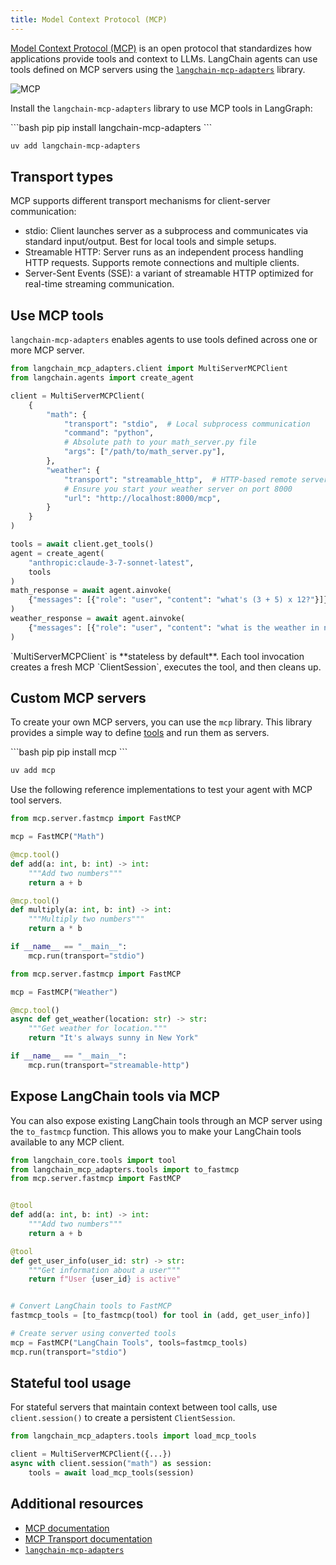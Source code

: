 ```yaml
---
title: Model Context Protocol (MCP)
---
```



<AlphaCallout />

[Model Context Protocol (MCP)](https://modelcontextprotocol.io/introduction) is an open protocol that standardizes how applications provide tools and context to LLMs. LangChain agents can use tools defined on MCP servers using the [`langchain-mcp-adapters`](https://github.com/langchain-ai/langchain-mcp-adapters) library.



![MCP](/oss/images/mcp.png)

Install the `langchain-mcp-adapters` library to use MCP tools in LangGraph:

<CodeGroup>
```bash pip
pip install langchain-mcp-adapters
```

```bash uv
uv add langchain-mcp-adapters
```
</CodeGroup>




## Transport types

MCP supports different transport mechanisms for client-server communication:

- stdio: Client launches server as a subprocess and communicates via standard input/output. Best for local tools and simple setups.
- Streamable HTTP: Server runs as an independent process handling HTTP requests. Supports remote connections and multiple clients.
- Server-Sent Events (SSE): a variant of streamable HTTP optimized for real-time streaming communication.

## Use MCP tools

`langchain-mcp-adapters` enables agents to use tools defined across one or more MCP server.

```python Accessing multiple MCP servers {highlight={1,4,19,22}} icon="server"
from langchain_mcp_adapters.client import MultiServerMCPClient
from langchain.agents import create_agent

client = MultiServerMCPClient(
    {
        "math": {
            "transport": "stdio",  # Local subprocess communication
            "command": "python",
            # Absolute path to your math_server.py file
            "args": ["/path/to/math_server.py"],
        },
        "weather": {
            "transport": "streamable_http",  # HTTP-based remote server
            # Ensure you start your weather server on port 8000
            "url": "http://localhost:8000/mcp",
        }
    }
)

tools = await client.get_tools()
agent = create_agent(
    "anthropic:claude-3-7-sonnet-latest",
    tools
)
math_response = await agent.ainvoke(
    {"messages": [{"role": "user", "content": "what's (3 + 5) x 12?"}]}
)
weather_response = await agent.ainvoke(
    {"messages": [{"role": "user", "content": "what is the weather in nyc?"}]}
)
```





<Note>
    `MultiServerMCPClient` is **stateless by default**. Each tool invocation creates a fresh MCP `ClientSession`, executes the tool, and then cleans up.
</Note>

## Custom MCP servers

To create your own MCP servers, you can use the `mcp` library. This library provides a simple way to define [tools](https://modelcontextprotocol.io/docs/learn/server-concepts#tools-ai-actions) and run them as servers.

<CodeGroup>
```bash pip
pip install mcp
```

```bash uv
uv add mcp
```
</CodeGroup>




Use the following reference implementations to test your agent with MCP tool servers.

```python title="Math server (stdio transport)" icon="floppy-disk"
from mcp.server.fastmcp import FastMCP

mcp = FastMCP("Math")

@mcp.tool()
def add(a: int, b: int) -> int:
    """Add two numbers"""
    return a + b

@mcp.tool()
def multiply(a: int, b: int) -> int:
    """Multiply two numbers"""
    return a * b

if __name__ == "__main__":
    mcp.run(transport="stdio")
```

```python title="Weather server (streamable HTTP transport)" icon="wifi"
from mcp.server.fastmcp import FastMCP

mcp = FastMCP("Weather")

@mcp.tool()
async def get_weather(location: str) -> str:
    """Get weather for location."""
    return "It's always sunny in New York"

if __name__ == "__main__":
    mcp.run(transport="streamable-http")
```




## Expose LangChain tools via MCP

You can also expose existing LangChain tools through an MCP server using the `to_fastmcp` function. This allows you to make your LangChain tools available to any MCP client.

```python Make LangChain tools available via MCP icon="tool"
from langchain_core.tools import tool
from langchain_mcp_adapters.tools import to_fastmcp
from mcp.server.fastmcp import FastMCP


@tool
def add(a: int, b: int) -> int:
    """Add two numbers"""
    return a + b

@tool
def get_user_info(user_id: str) -> str:
    """Get information about a user"""
    return f"User {user_id} is active"


# Convert LangChain tools to FastMCP
fastmcp_tools = [to_fastmcp(tool) for tool in (add, get_user_info)]

# Create server using converted tools
mcp = FastMCP("LangChain Tools", tools=fastmcp_tools)
mcp.run(transport="stdio")
```


## Stateful tool usage

For stateful servers that maintain context between tool calls, use `client.session()` to create a persistent `ClientSession`.

```python Using MCP ClientSession for stateful tool usage
from langchain_mcp_adapters.tools import load_mcp_tools

client = MultiServerMCPClient({...})
async with client.session("math") as session:
    tools = await load_mcp_tools(session)
```




## Additional resources

* [MCP documentation](https://modelcontextprotocol.io/introduction)
* [MCP Transport documentation](https://modelcontextprotocol.io/docs/concepts/transports)
* [`langchain-mcp-adapters`](https://github.com/langchain-ai/langchain-mcp-adapters)


